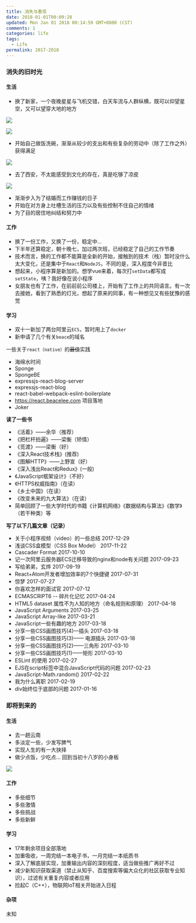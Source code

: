 ```yaml
---
title: 消失与重现
date: 2018-01-01T00:09:28
updated: Mon Jan 01 2018 00:14:59 GMT+0800 (CST)
comments: 1
categories: life
tags:
  - Life
permalink: 2017-2018
---
```


### 消失的旧时光
#### 生活

- 换了新家，一个夜晚星星与飞机交错，白天车流与人群纵横，既可以仰望星空，又可以望穿大地的地方

<!--more-->
![](https://images-manager.oss-cn-shanghai.aliyuncs.com/2017/1.jpg)

![](https://images-manager.oss-cn-shanghai.aliyuncs.com/2017/5.jpg)

- 开始自己做饭洗碗，渐渐从较少的支出和有些复杂的劳动中（除了工作之外）获得满足

![](https://images-manager.oss-cn-shanghai.aliyuncs.com/2017/3.jpg)

- 去了西安，不太能感受到文化的存在，真是吃够了凉皮

![](https://images-manager.oss-cn-shanghai.aliyuncs.com/2017/2.jpg)

- 渐渐步入为了结婚而工作赚钱的日子
- 开始在对方身上吐槽生活的压力以及有些控制不住自己的情绪
- 为了目的居住地纠结和努力中

#### 工作

- 换了一份工作，又换了一份，稳定中…
- 下半年还算稳定，朝十晚七，加过两次班，已经稳定了自己的工作节奏
- 技术而言，换的工作都不能算是全新的开始，接触到的技术（栈）暂时没什么太大变化，还是集中于`React`和`NodeJS`，不同的是，深入程度今非昔比
- 想起来，小程序算是新加的。想学vue来着，每次打`setData`都写成`setState`，咦？我好像在说小程序
- 女朋友也有了工作，在前前前公司楼上，开始有了工作上的共同语言。有一次去接她，看到了熟悉的灯光，想起了原来的同事，有一种想见又有些犹豫的感觉

#### 学习

- 双十一新加了两台阿里云`ECS`，暂时用上了`docker`
- 新申请了几个有关`beace`的域名

一些关于`react（native）`的~~最佳~~实践
- 海绵水时间
- Sponge
- SpongeBE
- expressjs-react-blog-server
- expressjs-react-blog
- react-babel-webpack-eslint-boilerplate
- https://react.beacelee.com 项目落地
- Joker

**读了一些书**
- 《活着》——余华（推荐）
- 《把栏杆拍遍》——梁衡（矫情）
- 《觅渡》——梁衡（好）
- 《深入React技术栈》(推荐)
- 《图解HTTP》——上野宣（好）
- 《深入浅出React和Redux》(一般)
- 《JavaScript框架设计》（不好）
- 《HTTPS权威指南》（在读）
- 《乡土中国》（在读）
- 《改变未来的九大算法》（在读）
- 简单回顾了一些大学时代的书籍《计算机网络》《数据结构与算法》《数学》（若干种类）等

**写了以下几篇文章（记录）**
- 关于小程序视频（video）的一些总结  2017-12-29
- 浅谈CSS盒模型（CSS Box Model）  2017-11-22
- Cascader Format  2017-10-10
- 记一次阿里云服务器ECS迁移导致的nginx和node有关问题  2017-09-23
- 写给弟弟，玄烨  2017-09-19
- React+Atom开发者增加效率的7个快捷键  2017-07-31
- 惊梦  2017-07-27
- 你喜欢怎样的面试官  2017-07-12
- ECMASCRIPT6 -- 碎片化记忆  2017-04-24
- HTML5 dataset 属性不为人知的地方（命名规则和原理）  2017-04-18
- JavaScript Arguments  2017-03-25
- JavaScript Array-like  2017-03-21
- JavaScript一些有趣的地方  2017-03-18
- 分享一些CSS画图技巧(4)—插头  2017-03-18
- 分享一些CSS画图技巧(3)—— 电源插头  2017-03-18
- 分享一些CSS画图技巧(2)——三角形  2017-03-10
- 分享一些CSS画图技巧(1)——矩形  2017-03-10
- ESLint 的使用  2017-02-27
- EJS在script标签中混合JavaScript代码的问题  2017-02-23
- JavaScript-Math.random()  2017-02-22
- 我为什么离职  2017-02-19
- div始终位于底部的问题  2017-01-16

### 即将到来的
#### 生活
- 去一趟云南
- 多淡定一些，少发写脾气
- 实现人生的有一大抉择
- 做少点饭，少吃点… 回到当初十八岁的小身板

![](https://images-manager.oss-cn-shanghai.aliyuncs.com/2017/4.jpg)

#### 工作
- 多些细节
- 多些激情
- 多些挑战
- 多些新鲜

#### 学习
- 17年剩余项目全部落地
- 加重吸收，一周完结一本电子书，一月完结一本纸质书
- 深入了解底层实现，加重输出内容的深刻程度，适当做些推广再好不过
- 减少新知识获取渠道（禁止从知乎、百度搜索等偏大众化的社区获取专业知识），过滤有关重复内容或者应用
- 捡起C（C++），物联网loT相关开始进入日程

#### 杂项
未知


